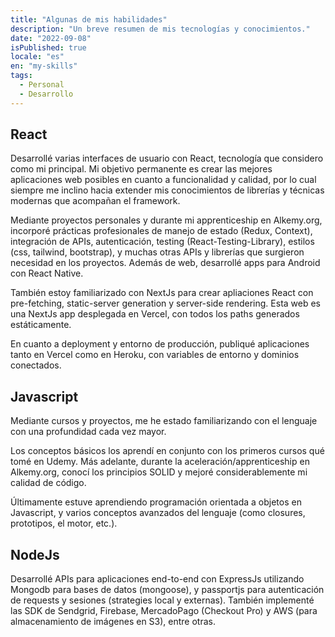 ```yaml
---
title: "Algunas de mis habilidades"
description: "Un breve resumen de mis tecnologías y conocimientos."
date: "2022-09-08"
isPublished: true
locale: "es"
en: "my-skills"
tags:
  - Personal
  - Desarrollo
---
```


## React

Desarrollé varias interfaces de usuario con React, tecnología que considero como mi principal. Mi objetivo permanente es crear las mejores aplicaciones web posibles en cuanto a funcionalidad y calidad, por lo cual siempre me inclino hacia extender mis conocimientos de librerías y técnicas modernas que acompañan el framework. 

Mediante proyectos personales y durante mi apprenticeship en Alkemy.org, incorporé prácticas profesionales de manejo de estado (Redux, Context), integración de APIs, autenticación, testing (React-Testing-Library), estilos (css, tailwind, bootstrap), y muchas otras APIs y librerías que surgieron necesidad en los proyectos. Además de web, desarrollé apps para Android con React Native. 

También estoy familiarizado con NextJs para crear apliaciones React con pre-fetching, static-server generation  y server-side rendering. Esta web es una NextJs app desplegada en Vercel, con todos los paths generados estáticamente.

En cuanto a deployment y entorno de producción, publiqué aplicaciones tanto en Vercel como en Heroku, con variables de entorno y dominios conectados. 

## Javascript

Mediante cursos y proyectos, me he estado familiarizando con el lenguaje con una profundidad cada vez mayor.

Los conceptos básicos los aprendí en conjunto con los primeros cursos qué tomé en Udemy. Más adelante, durante la aceleración/apprenticeship en Alkemy.org, conocí los principios SOLID y mejoré considerablemente mi calidad de código. 

Últimamente estuve aprendiendo programación orientada a objetos en Javascript, y varios conceptos avanzados del lenguaje (como closures, prototipos, el motor, etc.).


## NodeJs

Desarrollé APIs para aplicaciones end-to-end con ExpressJs utilizando Mongodb para bases de datos (mongoose), y passportjs para autenticación de requests y sesiones (strategies local y externas). También implementé las SDK de Sendgrid, Firebase, MercadoPago (Checkout Pro) y AWS (para almacenamiento de imágenes en S3), entre otras.

